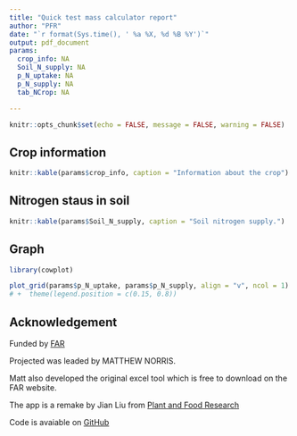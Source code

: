 ```yaml
---
title: "Quick test mass calculator report"
author: "PFR"
date: "`r format(Sys.time(), ' %a %X, %d %B %Y')`"
output: pdf_document
params:
  crop_info: NA
  Soil_N_supply: NA
  p_N_uptake: NA
  p_N_supply: NA
  tab_NCrop: NA

---
```


```r
knitr::opts_chunk$set(echo = FALSE, message = FALSE, warning = FALSE)
```

## Crop information



```r
knitr::kable(params$crop_info, caption = "Information about the crop")
```

## Nitrogen staus in soil

```r
knitr::kable(params$Soil_N_supply, caption = "Soil nitrogen supply.")
```



## Graph


```r
library(cowplot)

plot_grid(params$p_N_uptake, params$p_N_supply, align = "v", ncol = 1)
# +  theme(legend.position = c(0.15, 0.8))
```

## Acknowledgement 

Funded by [FAR](https://www.far.org.nz/)

Projected was leaded by MATTHEW NORRIS.

Matt also developed the original excel tool which is free to download on the FAR website. 


The app is a remake by Jian Liu from [Plant and Food Research](https://www.plantandfood.co.nz/)

Code is avaiable on [GitHub](https://github.com/PlantandFoodResearch/QuickTestMassBalanceCalculator)

